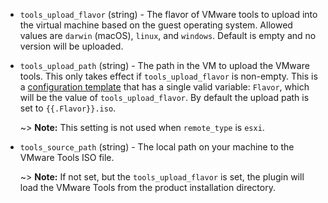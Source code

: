 <!-- Code generated from the comments of the ToolsConfig struct in builder/vmware/common/tools_config.go; DO NOT EDIT MANUALLY -->

- `tools_upload_flavor` (string) - The flavor of VMware tools to upload into the virtual machine based on
  the guest operating system. Allowed values are `darwin` (macOS), `linux`,
  and `windows`. Default is empty and no version will be uploaded.

- `tools_upload_path` (string) - The path in the VM to upload the VMware tools. This only takes effect if
  `tools_upload_flavor` is non-empty. This is a [configuration
  template](/packer/docs/templates/legacy_json_templates/engine) that has a
  single valid variable: `Flavor`, which will be the value of
  `tools_upload_flavor`. By default the upload path is set to
  `{{.Flavor}}.iso`.
  
  ~> **Note:** This setting is not used when `remote_type` is `esxi`.

- `tools_source_path` (string) - The local path on your machine to the VMware Tools ISO file.
  
  ~> **Note:** If not set, but the `tools_upload_flavor` is set, the plugin
  will load the VMware Tools from the product installation directory.

<!-- End of code generated from the comments of the ToolsConfig struct in builder/vmware/common/tools_config.go; -->
